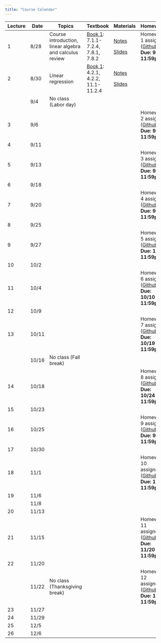 ```yaml
---
title: "Course Calendar"
---
```


+---------+---------+---------------------------------------------------------+-----------------------------------------------------------------------------------+----------------------------------------------------+------------------------------------------------------------------------------------------------------------------------------+
| Lecture | Date    | Topics                                                  | Textbook                                                                          | Materials                                          | Homework                                                                                                                     |
+=========+=========+=========================================================+===================================================================================+====================================================+==============================================================================================================================+
| 1       | 8/28    | Course introduction, linear algebra and calculus review | [Book 1](https://probml.github.io/pml-book/book1.html): 7.1.1-7.2.4, 7.8.1, 7.8.2 | [Notes](../lecture1-background/notes.qmd)          | Homework 1 assigned ([Github](https://github.com/orgs/CS152-Neural-Networks-Fall-2023/repositories)) **Due: 9/5 11:59pm**    |
|         |         |                                                         |                                                                                   |                                                    |                                                                                                                              |
|         |         |                                                         |                                                                                   | [Slides](../lecture1-background/slides.qmd)        |                                                                                                                              |
+---------+---------+---------------------------------------------------------+-----------------------------------------------------------------------------------+----------------------------------------------------+------------------------------------------------------------------------------------------------------------------------------+
| 2       | 8/30    | Linear regression                                       | [Book 1](https://probml.github.io/pml-book/book1.html): 4.2.1, 4.2.2, 11.1-11.2.4 | [Notes](../lecture2-linear-regression/notes.qmd)   |                                                                                                                              |
|         |         |                                                         |                                                                                   |                                                    |                                                                                                                              |
|         |         |                                                         |                                                                                   | [Slides](../lecture2-linear-regression/slides.qmd) |                                                                                                                              |
+---------+---------+---------------------------------------------------------+-----------------------------------------------------------------------------------+----------------------------------------------------+------------------------------------------------------------------------------------------------------------------------------+
|         | 9/4     | No class (Labor day)                                    |                                                                                   |                                                    |                                                                                                                              |
+---------+---------+---------------------------------------------------------+-----------------------------------------------------------------------------------+----------------------------------------------------+------------------------------------------------------------------------------------------------------------------------------+
| 3       | 9/6     |                                                         |                                                                                   |                                                    | Homework 2 assigned ([Github](https://github.com/orgs/CS152-Neural-Networks-Fall-2023/repositories)) **Due: 9/12 11:59pm**   |
+---------+---------+---------------------------------------------------------+-----------------------------------------------------------------------------------+----------------------------------------------------+------------------------------------------------------------------------------------------------------------------------------+
| 4       | 9/11    |                                                         |                                                                                   |                                                    |                                                                                                                              |
+---------+---------+---------------------------------------------------------+-----------------------------------------------------------------------------------+----------------------------------------------------+------------------------------------------------------------------------------------------------------------------------------+
| 5       | 9/13    |                                                         |                                                                                   |                                                    | Homework 3 assigned ([Github](https://github.com/orgs/CS152-Neural-Networks-Fall-2023/repositories)) **Due: 9/19 11:59pm**   |
+---------+---------+---------------------------------------------------------+-----------------------------------------------------------------------------------+----------------------------------------------------+------------------------------------------------------------------------------------------------------------------------------+
| 6       | 9/18    |                                                         |                                                                                   |                                                    |                                                                                                                              |
+---------+---------+---------------------------------------------------------+-----------------------------------------------------------------------------------+----------------------------------------------------+------------------------------------------------------------------------------------------------------------------------------+
| 7       | 9/20    |                                                         |                                                                                   |                                                    | Homework 4 assigned ([Github](https://github.com/orgs/CS152-Neural-Networks-Fall-2023/repositories)) **Due: 9/26 11:59pm**   |
+---------+---------+---------------------------------------------------------+-----------------------------------------------------------------------------------+----------------------------------------------------+------------------------------------------------------------------------------------------------------------------------------+
| 8       | 9/25    |                                                         |                                                                                   |                                                    |                                                                                                                              |
+---------+---------+---------------------------------------------------------+-----------------------------------------------------------------------------------+----------------------------------------------------+------------------------------------------------------------------------------------------------------------------------------+
| 9       | 9/27    |                                                         |                                                                                   |                                                    | Homework 5 assigned ([Github](https://github.com/orgs/CS152-Neural-Networks-Fall-2023/repositories)) **Due: 10/3 11:59pm**   |
+---------+---------+---------------------------------------------------------+-----------------------------------------------------------------------------------+----------------------------------------------------+------------------------------------------------------------------------------------------------------------------------------+
| 10      | 10/2    |                                                         |                                                                                   |                                                    |                                                                                                                              |
+---------+---------+---------------------------------------------------------+-----------------------------------------------------------------------------------+----------------------------------------------------+------------------------------------------------------------------------------------------------------------------------------+
| 11      | 10/4    |                                                         |                                                                                   |                                                    | Homework 6 assigned ([Github](https://github.com/orgs/CS152-Neural-Networks-Fall-2023/repositories)) **Due: 10/10 11:59pm**  |
+---------+---------+---------------------------------------------------------+-----------------------------------------------------------------------------------+----------------------------------------------------+------------------------------------------------------------------------------------------------------------------------------+
| 12      | 10/9    |                                                         |                                                                                   |                                                    |                                                                                                                              |
+---------+---------+---------------------------------------------------------+-----------------------------------------------------------------------------------+----------------------------------------------------+------------------------------------------------------------------------------------------------------------------------------+
| 13      | 10/11   |                                                         |                                                                                   |                                                    | Homework 7 assigned ([Github](https://github.com/orgs/CS152-Neural-Networks-Fall-2023/repositories)) **Due: 10/19 11:59pm**  |
+---------+---------+---------------------------------------------------------+-----------------------------------------------------------------------------------+----------------------------------------------------+------------------------------------------------------------------------------------------------------------------------------+
|         | 10/16   | No class (Fall break)                                   |                                                                                   |                                                    |                                                                                                                              |
+---------+---------+---------------------------------------------------------+-----------------------------------------------------------------------------------+----------------------------------------------------+------------------------------------------------------------------------------------------------------------------------------+
| 14      | 10/18   |                                                         |                                                                                   |                                                    | Homework 8 assigned ([Github](https://github.com/orgs/CS152-Neural-Networks-Fall-2023/repositories)) **Due: 10/24 11:59pm**  |
+---------+---------+---------------------------------------------------------+-----------------------------------------------------------------------------------+----------------------------------------------------+------------------------------------------------------------------------------------------------------------------------------+
| 15      | 10/23   |                                                         |                                                                                   |                                                    |                                                                                                                              |
+---------+---------+---------------------------------------------------------+-----------------------------------------------------------------------------------+----------------------------------------------------+------------------------------------------------------------------------------------------------------------------------------+
| 16      | 10/25   |                                                         |                                                                                   |                                                    | Homework 9 assigned ([Github](https://github.com/orgs/CS152-Neural-Networks-Fall-2023/repositories)) **Due: 9/5 11:59pm**    |
+---------+---------+---------------------------------------------------------+-----------------------------------------------------------------------------------+----------------------------------------------------+------------------------------------------------------------------------------------------------------------------------------+
| 17      | 10/30   |                                                         |                                                                                   |                                                    |                                                                                                                              |
+---------+---------+---------------------------------------------------------+-----------------------------------------------------------------------------------+----------------------------------------------------+------------------------------------------------------------------------------------------------------------------------------+
| 18      | 11/1    |                                                         |                                                                                   |                                                    | Homework 10 assigned ([Github](https://github.com/orgs/CS152-Neural-Networks-Fall-2023/repositories)) **Due: 11/7 11:59pm**  |
+---------+---------+---------------------------------------------------------+-----------------------------------------------------------------------------------+----------------------------------------------------+------------------------------------------------------------------------------------------------------------------------------+
| 19      | 11/6    |                                                         |                                                                                   |                                                    |                                                                                                                              |
+---------+---------+---------------------------------------------------------+-----------------------------------------------------------------------------------+----------------------------------------------------+------------------------------------------------------------------------------------------------------------------------------+
|         | 11/8    |                                                         |                                                                                   |                                                    |                                                                                                                              |
+---------+---------+---------------------------------------------------------+-----------------------------------------------------------------------------------+----------------------------------------------------+------------------------------------------------------------------------------------------------------------------------------+
| 20      | 11/13   |                                                         |                                                                                   |                                                    |                                                                                                                              |
+---------+---------+---------------------------------------------------------+-----------------------------------------------------------------------------------+----------------------------------------------------+------------------------------------------------------------------------------------------------------------------------------+
| 21      | 11/15   |                                                         |                                                                                   |                                                    | Homework 11 assigned ([Github](https://github.com/orgs/CS152-Neural-Networks-Fall-2023/repositories)) **Due: 11/20 11:59pm** |
+---------+---------+---------------------------------------------------------+-----------------------------------------------------------------------------------+----------------------------------------------------+------------------------------------------------------------------------------------------------------------------------------+
| 22      | 11/20   |                                                         |                                                                                   |                                                    |                                                                                                                              |
+---------+---------+---------------------------------------------------------+-----------------------------------------------------------------------------------+----------------------------------------------------+------------------------------------------------------------------------------------------------------------------------------+
|         | 11/22   | No class (Thanksgiving break)                           |                                                                                   |                                                    | Homework 12 assigned ([Github](https://github.com/orgs/CS152-Neural-Networks-Fall-2023/repositories)) **Due: 12/5 11:59pm**  |
+---------+---------+---------------------------------------------------------+-----------------------------------------------------------------------------------+----------------------------------------------------+------------------------------------------------------------------------------------------------------------------------------+
| 23      | 11/27   |                                                         |                                                                                   |                                                    |                                                                                                                              |
+---------+---------+---------------------------------------------------------+-----------------------------------------------------------------------------------+----------------------------------------------------+------------------------------------------------------------------------------------------------------------------------------+
| 24      | 11/29   |                                                         |                                                                                   |                                                    |                                                                                                                              |
+---------+---------+---------------------------------------------------------+-----------------------------------------------------------------------------------+----------------------------------------------------+------------------------------------------------------------------------------------------------------------------------------+
| 25      | 12/5    |                                                         |                                                                                   |                                                    |                                                                                                                              |
+---------+---------+---------------------------------------------------------+-----------------------------------------------------------------------------------+----------------------------------------------------+------------------------------------------------------------------------------------------------------------------------------+
| 26      | 12/6    |                                                         |                                                                                   |                                                    |                                                                                                                              |
+---------+---------+---------------------------------------------------------+-----------------------------------------------------------------------------------+----------------------------------------------------+------------------------------------------------------------------------------------------------------------------------------+